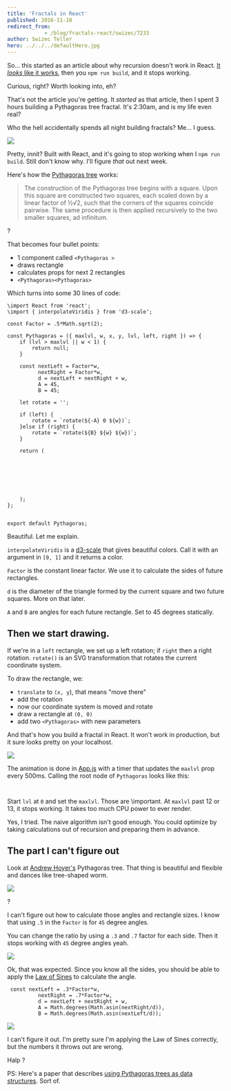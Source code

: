 ```yaml
---
title: 'Fractals in React'
published: 2016-11-18
redirect_from: 
            - /blog/fractals-react/swizec/7233
author: Swizec Teller
hero: ../../../defaultHero.jpg
---
```

So… this started as an article about why recursion doesn't work in React. [It _looks_ like it works](https://swizec.com/blog/simple-mobx-driven-modals/swizec/7166), then you `npm run build`, and it stops working.



Curious, right? Worth looking into, eh?



That's not the article you're getting. It _started_ as that article, then I spent 3 hours building a Pythagoras tree fractal. It's 2:30am, and is my life even real?



Who the hell accidentally spends all night building fractals? Me… I guess.



![](./img/blog-wp-content-uploads-2016-11-growing-pythagoras-tree.gif)



Pretty, innit? Built with React, and it's going to stop working when I `npm run build`. Still don't know why. I'll figure _that_ out next week.



Here's how the [Pythagoras tree](https://en.wikipedia.org/wiki/Pythagoras_tree_(fractal)) works:



> The construction of the Pythagoras tree begins with a square. Upon this square are constructed two squares, each scaled down by a linear factor of ½√2, such that the corners of the squares coincide pairwise. The same procedure is then applied recursively to the two smaller squares, ad infinitum.



?



That becomes four bullet points:



- 1 component called `<Pythagoras >`
- draws rectangle
- calculates props for next 2 rectangles
- `<Pythagoras><Pythagoras>`



Which turns into some 30 lines of code:



```
\import React from 'react';
\import { interpolateViridis } from 'd3-scale';

const Factor = .5*Math.sqrt(2);

const Pythagoras = ({ maxlvl, w, x, y, lvl, left, right }) => {
    if (lvl > maxlvl || w < 1) {
        return null;
    }

    const nextLeft = Factor*w,
          nextRight = Factor*w,
          d = nextLeft + nextRight + w,
          A = 45,
          B = 45;

    let rotate = '';

    if (left) {
        rotate = `rotate(${-A} 0 ${w})`;
    }else if (right) {
        rotate = `rotate(${B} ${w} ${w})`;
    }

    return (
        
            

            

            
        
    );
};


export default Pythagoras;
```



Beautiful. Let me explain.



`interpolateViridis` is a [d3-scale](https://github.com/d3/d3-scale) that gives beautiful colors. Call it with an argument in `[0, 1]` and it returns a color.



`Factor` is the constant linear factor. We use it to calculate the sides of future rectangles.



`d` is the diameter of the triangle formed by the current square and two future squares. More on that later.



`A` and `B` are angles for each future rectangle. Set to 45 degrees statically.



## Then we start drawing.



If we're in a `left` rectangle, we set up a left rotation; if `right` then a right rotation. `rotate()` is an SVG transformation that rotates the current coordinate system.



To draw the rectangle, we:



- `translate` to `(x, y`), that means "move there"
- add the rotation
- now our coordinate system is moved and rotate
- draw a rectangle at `(0, 0)`
- add two `<Pythagoras>` with new parameters



And that's how you build a fractal in React. It won't work in production, but it sure looks pretty on your localhost.



![](./img/blog-wp-content-uploads-2016-11-growing-pythagoras-tree-1.gif)



The animation is done in [App.js](https://github.com/Swizec/react-fractals/blob/master/src/App.js) with a timer that updates the `maxlvl` prop every 500ms. Calling the root node of `Pythagoras` looks like this:



```
   
```



Start `lvl` at `0` and set the `maxlvl`. Those are \\important. At `maxlvl` past 12 or 13, it stops working. It takes too much CPU power to ever render.



Yes, I tried. The naive algorithm isn't good enough. You could optimize by taking calculations out of recursion and preparing them in advance.



## The part I can't figure out



Look at [Andrew Hoyer's](http://andrew-hoyer.com/experiments/fractals/) Pythagoras tree. That thing is beautiful and flexible and dances like tree-shaped worm.



![](./img/blog-wp-content-uploads-2016-11-andrew-hoyer-tree.gif)



?



I can't figure out how to calculate those angles and rectangle sizes. I know that using `.5` in the `Factor` is for `45` degree angles.



You can change the ratio by using a `.3` and `.7` factor for each side. Then it stops working with `45` degree angles yeah.



![](./img/blog-wp-content-uploads-2016-11-broken-tree.gif)



Ok, that was expected. Since you know all the sides, you should be able to apply the [Law of Sines](https://en.wikipedia.org/wiki/Law_of_sines) to calculate the angle.



```
 const nextLeft = .3*Factor*w,
          nextRight = .7*Factor*w,
          d = nextLeft + nextRight + w,
          A = Math.degrees(Math.asin(nextRight/d)),
          B = Math.degrees(Math.asin(nextLeft/d));
```



![](./img/blog-wp-content-uploads-2016-11-broken-tree2.gif)



I can't figure it out. I'm pretty sure I'm applying the Law of Sines correctly, but the numbers it throws out are wrong.



Halp ?



PS: Here's a paper that describes [using Pythagoras trees as data structures](https://pdfs.semanticscholar.org/08dd/831514db573cb9fd2b993a5814007888117a.pdf). Sort of.